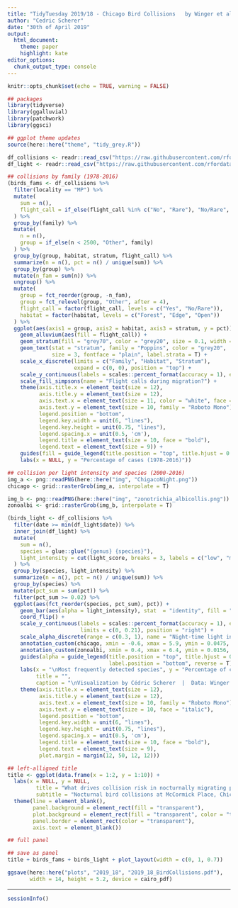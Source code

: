 ```yaml
---
title: "TidyTuesday 2019/18 - Chicago Bird Collisions	by Winger et al. 2019"
author: "Cedric Scherer"
date: "30th of April 2019"
output:
  html_document:
    theme: paper
    highlight: kate
editor_options: 
  chunk_output_type: console
---
```


```r
knitr::opts_chunk$set(echo = TRUE, warning = FALSE)
```

```r
## packages
library(tidyverse)
library(ggalluvial)
library(patchwork)
library(ggsci)

## ggplot theme updates
source(here::here("theme", "tidy_grey.R"))
```

```r
df_collisions <- readr::read_csv("https://raw.githubusercontent.com/rfordatascience/tidytuesday/master/data/2019/2019-04-30/bird_collisions.csv")
df_light <- readr::read_csv("https://raw.githubusercontent.com/rfordatascience/tidytuesday/master/data/2019/2019-04-30/mp_light.csv")
```

```r
## collisions by family (1978-2016)
(birds_fams <- df_collisions %>% 
  filter(locality == "MP") %>% 
  mutate(
    sum = n(),
    flight_call = if_else(flight_call %in% c("No", "Rare"), "No/Rare", flight_call)
  ) %>% 
  group_by(family) %>% 
  mutate(
    n = n(),
    group = if_else(n < 2500, "Other", family)
  ) %>% 
  group_by(group, habitat, stratum, flight_call) %>% 
  summarize(n = n(), pct = n() / unique(sum)) %>%
  group_by(group) %>% 
  mutate(n_fam = sum(n)) %>% 
  ungroup() %>% 
  mutate(
    group = fct_reorder(group, -n_fam),
    group = fct_relevel(group, "Other", after = 4),
    flight_call = factor(flight_call, levels = c("Yes", "No/Rare")),
    habitat = factor(habitat, levels = c("Forest", "Edge", "Open"))
  ) %>% 
  ggplot(aes(axis1 = group, axis2 = habitat, axis3 = stratum, y = pct)) +
    geom_alluvium(aes(fill = flight_call)) +
    geom_stratum(fill = "grey70", color = "grey20", size = 0.1, width = 0.4) +
    geom_text(stat = "stratum", family = "Poppins", color = "grey20", 
              size = 3, fontface = "plain", label.strata = T) +
    scale_x_discrete(limits = c("Family", "Habitat", "Stratum"), 
                     expand = c(0, 0), position = "top") +
    scale_y_continuous(labels = scales::percent_format(accuracy = 1), expand = c(0, 0)) +
    scale_fill_simpsons(name = "Flight calls during migration?") +
    theme(axis.title.x = element_text(size = 12),
          axis.title.y = element_text(size = 12),
          axis.text.x = element_text(size = 11, color = "white", face = "bold"),
          axis.text.y = element_text(size = 10, family = "Roboto Mono"),
          legend.position = "bottom",
          legend.key.width = unit(6, "lines"),
          legend.key.height = unit(0.75, "lines"),
          legend.spacing.x = unit(0.5, 'cm'),
          legend.title = element_text(size = 10, face = "bold"),
          legend.text = element_text(size = 9)) +
    guides(fill = guide_legend(title.position = "top", title.hjust = 0.5, label.position = "bottom")) +
    labs(x = NULL, y = "Percentage of cases (1978-2016)"))
```

```r
## collision per light intensity and species (2000-2016)
img_a <- png::readPNG(here::here("img", "ChigacoNight.png"))
chicago <- grid::rasterGrob(img_a, interpolate = T) 

img_b <- png::readPNG(here::here("img", "zonotrichia_albicollis.png"))
zonoalbi <- grid::rasterGrob(img_b, interpolate = T)  

(birds_light <- df_collisions %>% 
  filter(date >= min(df_light$date)) %>% 
  inner_join(df_light) %>% 
  mutate(
    sum = n(),
    species = glue::glue("{genus} {species}"), 
    light_intensity = cut(light_score, breaks = 3, labels = c("low", "medium", "high"))
  ) %>% 
  group_by(species, light_intensity) %>% 
  summarize(n = n(), pct = n() / unique(sum)) %>% 
  group_by(species) %>% 
  mutate(pct_sum = sum(pct)) %>% 
  filter(pct_sum >= 0.02) %>% 
  ggplot(aes(fct_reorder(species, pct_sum), pct)) +
    geom_bar(aes(alpha = light_intensity), stat  = "identity", fill = "#ffd700") +
    coord_flip() +
    scale_y_continuous(labels = scales::percent_format(accuracy = 1), expand = c(0, 0), 
                       limits = c(0, 0.21), position = "right") +
    scale_alpha_discrete(range = c(0.3, 1), name = "Night-time light intensity:") +
    annotation_custom(chicago, xmin = -0.6, xmax = 5.9, ymin = 0.0475, ymax = 0.21) +
    annotation_custom(zonoalbi, xmin = 0.4, xmax = 6.4, ymin = 0.0156, ymax = 0.07) +
    guides(alpha = guide_legend(title.position = "top", title.hjust = 0.5, 
                                label.position = "bottom", reverse = T)) +
    labs(x = "\nMost frequently detected species", y = "Percentage of cases (2000-2016)",
         title = "",
         caption = "\nVisualization by Cédric Scherer  |  Data: Winger et al. 2019 (doi: 10.1098/rspb.2019.0364)") +
    theme(axis.title.x = element_text(size = 12),
          axis.title.y = element_text(size = 12),
          axis.text.x = element_text(size = 10, family = "Roboto Mono"),
          axis.text.y = element_text(size = 10, face = "italic"),
          legend.position = "bottom",
          legend.key.width = unit(6, "lines"),
          legend.key.height = unit(0.75, "lines"),
          legend.spacing.x = unit(0.5, 'cm'),
          legend.title = element_text(size = 10, face = "bold"),
          legend.text = element_text(size = 9),
          plot.margin = margin(12, 50, 12, 12)))
```

```r
## left-alligned title
title <- ggplot(data.frame(x = 1:2, y = 1:10)) +
  labs(x = NULL, y = NULL,
         title = "What drives collision risk in nocturnally migrating passerine birds?",
         subtitle = "Nocturnal bird collisions at McCormick Place, Chicago, IL") +
  theme(line = element_blank(),
        panel.background = element_rect(fill = "transparent"),
        plot.background = element_rect(fill = "transparent", color = "transparent"),
        panel.border = element_rect(color = "transparent"),
        axis.text = element_blank())
```

```r
## full panel

## save as panel
title + birds_fams + birds_light + plot_layout(width = c(0, 1, 0.7))

ggsave(here::here("plots", "2019_18", "2019_18_BirdCollisions.pdf"), 
       width = 14, height = 5.2, device = cairo_pdf)
```

***

```r
sessionInfo()
```